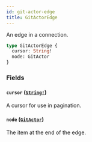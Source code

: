 ```yaml
---
id: git-actor-edge
title: GitActorEdge
---
```


An edge in a connection.

```graphql
type GitActorEdge {
  cursor: String!
  node: GitActor
}
```

### Fields

#### `cursor` ([`String!`](/docs/api/scalars/string))

A cursor for use in pagination.

#### `node` ([`GitActor`](/docs/api/objects/git-actor))

The item at the end of the edge.
